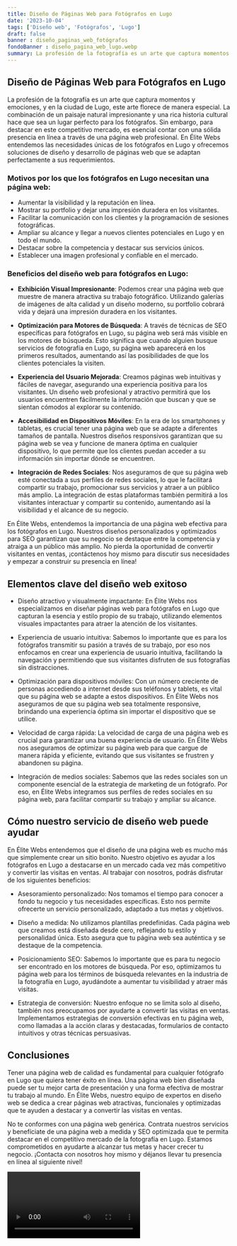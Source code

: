 ```yaml
---
title: Diseño de Páginas Web para Fotógrafos en Lugo
date: '2023-10-04'
tags: ['Diseño web', 'Fotógrafos', 'Lugo']
draft: false
banner : diseño_paginas_web_fotógrafos
fondoBanner : diseño_pagina_web_lugo.webp
summary: La profesión de la fotografía es un arte que captura momentos y emociones, y en la ciudad de Lugo, este arte florece de manera especial. La combinación de un paisaje natural impresionante y una rica historia cultural hace que sea un lugar perfecto para los fotógrafos. Sin embargo, para destacar en este competitivo mercado, es esencial contar con una sólida presencia en línea a través de una página web profesional. En Élite Webs entendemos las necesidades únicas de los fotógrafos en Lugo y ofrecemos soluciones de diseño y desarrollo de páginas web que se adaptan perfectamente a sus requerimientos.
---
```


## Diseño de Páginas Web para Fotógrafos en Lugo

La profesión de la fotografía es un arte que captura momentos y emociones, y en la ciudad de Lugo, este arte florece de manera especial. La combinación de un paisaje natural impresionante y una rica historia cultural hace que sea un lugar perfecto para los fotógrafos. Sin embargo, para destacar en este competitivo mercado, es esencial contar con una sólida presencia en línea a través de una página web profesional. En Élite Webs entendemos las necesidades únicas de los fotógrafos en Lugo y ofrecemos soluciones de diseño y desarrollo de páginas web que se adaptan perfectamente a sus requerimientos.

### Motivos por los que los fotógrafos en Lugo necesitan una página web:

- Aumentar la visibilidad y la reputación en línea.
- Mostrar su portfolio y dejar una impresión duradera en los visitantes.
- Facilitar la comunicación con los clientes y la programación de sesiones fotográficas.
- Ampliar su alcance y llegar a nuevos clientes potenciales en Lugo y en todo el mundo.
- Destacar sobre la competencia y destacar sus servicios únicos.
- Establecer una imagen profesional y confiable en el mercado.

### Beneficios del diseño web para fotógrafos en Lugo:

- **Exhibición Visual Impresionante**: Podemos crear una página web que muestre de manera atractiva su trabajo fotográfico. Utilizando galerías de imágenes de alta calidad y un diseño moderno, su portfolio cobrará vida y dejará una impresión duradera en los visitantes.

- **Optimización para Motores de Búsqueda**: A través de técnicas de SEO específicas para fotógrafos en Lugo, su página web será más visible en los motores de búsqueda. Esto significa que cuando alguien busque servicios de fotografía en Lugo, su página web aparecerá en los primeros resultados, aumentando así las posibilidades de que los clientes potenciales la visiten.

- **Experiencia del Usuario Mejorada**: Creamos páginas web intuitivas y fáciles de navegar, asegurando una experiencia positiva para los visitantes. Un diseño web profesional y atractivo permitirá que los usuarios encuentren fácilmente la información que buscan y que se sientan cómodos al explorar su contenido.

- **Accesibilidad en Dispositivos Móviles**: En la era de los smartphones y tabletas, es crucial tener una página web que se adapte a diferentes tamaños de pantalla. Nuestros diseños responsivos garantizan que su página web se vea y funcione de manera óptima en cualquier dispositivo, lo que permite que los clientes puedan acceder a su información sin importar dónde se encuentren.

- **Integración de Redes Sociales**: Nos aseguramos de que su página web esté conectada a sus perfiles de redes sociales, lo que le facilitará compartir su trabajo, promocionar sus servicios y atraer a un público más amplio. La integración de estas plataformas también permitirá a los visitantes interactuar y compartir su contenido, aumentando así la visibilidad y el alcance de su negocio.

En Élite Webs, entendemos la importancia de una página web efectiva para los fotógrafos en Lugo. Nuestros diseños personalizados y optimizados para SEO garantizan que su negocio se destaque entre la competencia y atraiga a un público más amplio. No pierda la oportunidad de convertir visitantes en ventas, ¡contáctenos hoy mismo para discutir sus necesidades y empezar a construir su presencia en línea!

<GifSeo />

<Cta />

## Elementos clave del diseño web exitoso

- Diseño atractivo y visualmente impactante: En Élite Webs nos especializamos en diseñar páginas web para fotógrafos en Lugo que capturan la esencia y estilo propio de su trabajo, utilizando elementos visuales impactantes para atraer la atención de los visitantes.

- Experiencia de usuario intuitiva: Sabemos lo importante que es para los fotógrafos transmitir su pasión a través de su trabajo, por eso nos enfocamos en crear una experiencia de usuario intuitiva, facilitando la navegación y permitiendo que sus visitantes disfruten de sus fotografías sin distracciones.

- Optimización para dispositivos móviles: Con un número creciente de personas accediendo a internet desde sus teléfonos y tablets, es vital que su página web se adapte a estos dispositivos. En Élite Webs nos aseguramos de que su página web sea totalmente responsive, brindando una experiencia óptima sin importar el dispositivo que se utilice.

- Velocidad de carga rápida: La velocidad de carga de una página web es crucial para garantizar una buena experiencia de usuario. En Élite Webs nos aseguramos de optimizar su página web para que cargue de manera rápida y eficiente, evitando que sus visitantes se frustren y abandonen su página.

- Integración de medios sociales: Sabemos que las redes sociales son un componente esencial de la estrategia de marketing de un fotógrafo. Por eso, en Élite Webs integramos sus perfiles de redes sociales en su página web, para facilitar compartir su trabajo y ampliar su alcance.

## Cómo nuestro servicio de diseño web puede ayudar

En Élite Webs entendemos que el diseño de una página web es mucho más que simplemente crear un sitio bonito. Nuestro objetivo es ayudar a los fotógrafos en Lugo a destacarse en un mercado cada vez más competitivo y convertir las visitas en ventas. Al trabajar con nosotros, podrás disfrutar de los siguientes beneficios:

- Asesoramiento personalizado: Nos tomamos el tiempo para conocer a fondo tu negocio y tus necesidades específicas. Esto nos permite ofrecerte un servicio personalizado, adaptado a tus metas y objetivos.

- Diseño a medida: No utilizamos plantillas predefinidas. Cada página web que creamos está diseñada desde cero, reflejando tu estilo y personalidad única. Esto asegura que tu página web sea auténtica y se destaque de la competencia.

- Posicionamiento SEO: Sabemos lo importante que es para tu negocio ser encontrado en los motores de búsqueda. Por eso, optimizamos tu página web para los términos de búsqueda relevantes en la industria de la fotografía en Lugo, ayudándote a aumentar tu visibilidad y atraer más visitas.

- Estrategia de conversión: Nuestro enfoque no se limita solo al diseño, también nos preocupamos por ayudarte a convertir las visitas en ventas. Implementamos estrategias de conversión efectivas en tu página web, como llamadas a la acción claras y destacadas, formularios de contacto intuitivos y otras técnicas persuasivas.

## Conclusiones

Tener una página web de calidad es fundamental para cualquier fotógrafo en Lugo que quiera tener éxito en línea. Una página web bien diseñada puede ser tu mejor carta de presentación y una forma efectiva de mostrar tu trabajo al mundo. En Élite Webs, nuestro equipo de expertos en diseño web se dedica a crear páginas web atractivas, funcionales y optimizadas que te ayuden a destacar y a convertir las visitas en ventas.

No te conformes con una página web genérica. Contrata nuestros servicios y benefíciate de una página web a medida y SEO optimizada que te permita destacar en el competitivo mercado de la fotografía en Lugo. Estamos comprometidos en ayudarte a alcanzar tus metas y hacer crecer tu negocio. ¡Contacta con nosotros hoy mismo y déjanos llevar tu presencia en línea al siguiente nivel!

<Video />

<CtaBot job='Fotógrafos' city='Lugo'/>

<Gmaps query='Lugo+españa+maps' />